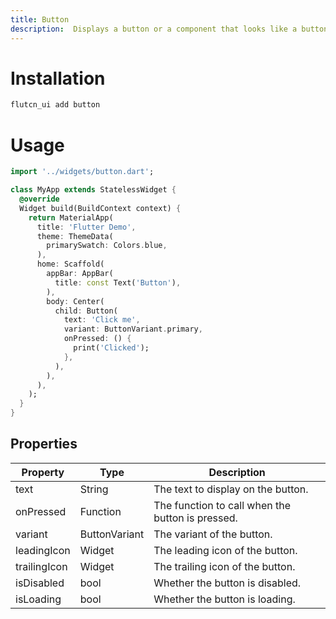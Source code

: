 ```yaml
---
title: Button 
description:  Displays a button or a component that looks like a button.
---
```


# Installation 

```bash
flutcn_ui add button
```

# Usage

```dart 
import '../widgets/button.dart';

class MyApp extends StatelessWidget {
  @override
  Widget build(BuildContext context) {
    return MaterialApp(
      title: 'Flutter Demo',
      theme: ThemeData(
        primarySwatch: Colors.blue,
      ),
      home: Scaffold(
        appBar: AppBar(
          title: const Text('Button'),
        ),
        body: Center(
          child: Button(
            text: 'Click me',
            variant: ButtonVariant.primary,
            onPressed: () {
              print('Clicked');
            },
          ),
        ),
      ),
    );
  }
}
```

## Properties

| Property | Type | Description |
| -------- | ---- | ----------- |
| text | String | The text to display on the button. |
| onPressed | Function | The function to call when the button is pressed. |
| variant | ButtonVariant | The variant of the button. |
| leadingIcon | Widget | The leading icon of the button. |
| trailingIcon | Widget | The trailing icon of the button. |
| isDisabled | bool | Whether the button is disabled. |
| isLoading | bool | Whether the button is loading. |



